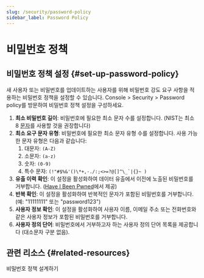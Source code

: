 ```yaml
---
slug: /security/password-policy
sidebar_label: Password Policy
---
```


# 비밀번호 정책

## 비밀번호 정책 설정 \{#set-up-password-policy}

새 사용자 또는 비밀번호를 업데이트하는 사용자를 위해 비밀번호 강도 요구 사항을 적용하는 비밀번호 정책을 설정할 수 있습니다. <CloudLink to="/security/password-policy"> Console > Security > Password policy</CloudLink>를 방문하여 비밀번호 정책 설정을 구성하세요.

1. **최소 비밀번호 길이**: 비밀번호에 필요한 최소 문자 수를 설정합니다. (NIST는 최소 8 [문자](https://pages.nist.gov/800-63-3/sp800-63b.html#sec5)를 사용할 것을 권장합니다)
2. **최소 요구 문자 유형**: 비밀번호에 필요한 최소 문자 유형 수를 설정합니다. 사용 가능한 문자 유형은 다음과 같습니다:
   1. 대문자: `(A-Z)`
   2. 소문자: `(a-z)`
   3. 숫자: `(0-9)`
   4. 특수 문자: ``(!"#$%&'()\*+,-./:;<>=?@[]^\_`|{}~ )``
3. **유출 이력 확인**: 이 설정을 활성화하여 데이터 유출에서 이전에 노출된 비밀번호를 거부합니다. ([Have I Been Pwned](https://haveibeenpwned.com/Passwords)에서 제공)
4. **반복 확인**: 이 설정을 활성화하여 반복적인 문자가 포함된 비밀번호를 거부합니다. (예: "11111111" 또는 "password123")
5. **사용자 정보 확인**: 이 설정을 활성화하여 사용자 이름, 이메일 주소 또는 전화번호와 같은 사용자 정보가 포함된 비밀번호를 거부합니다.
6. **사용자 정의 단어**: 비밀번호에서 거부하고자 하는 사용자 정의 단어 목록을 제공합니다 (대소문자 구분 없음).

## 관련 리소스 \{#related-resources}

<Url href="https://blog.logto.io/design-your-password-policy">비밀번호 정책 설계하기</Url>
